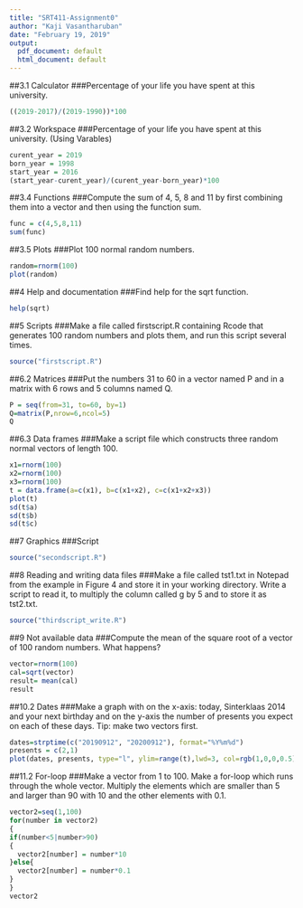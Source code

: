 ---
title: "SRT411-Assignment0"
author: "Kaji Vasantharuban"
date: "February 19, 2019"
output:
  pdf_document: default
  html_document: default
---



##3.1 Calculator
###Percentage of your life you have spent at this university.
```{r}
((2019-2017)/(2019-1990))*100
```

##3.2 Workspace
###Percentage of your life you have spent at this university. (Using Varables)
```{r}
curent_year = 2019
born_year = 1998
start_year = 2016
(start_year-curent_year)/(curent_year-born_year)*100
```

##3.4 Functions
###Compute the sum of 4, 5, 8 and 11 by first combining them into a vector and then using the function sum.
```{r}
func = c(4,5,8,11)
sum(func)
```

##3.5 Plots
###Plot 100 normal random numbers.
```{r}
random=rnorm(100)
plot(random)
```

##4 Help and documentation
###Find help for the sqrt function.
```{r}
help(sqrt)
```

##5 Scripts
###Make a file called firstscript.R containing Rcode that generates 100 random numbers and plots them, and run this script several times.
```{r}
source("firstscript.R")
```

##6.2 Matrices
###Put the numbers 31 to 60 in a vector named P and in a matrix with 6 rows and 5 columns named Q. 
```{r}
P = seq(from=31, to=60, by=1)
Q=matrix(P,nrow=6,ncol=5)
Q
```

##6.3 Data frames
###Make a script file which constructs three random normal vectors of length 100.
```{r}
x1=rnorm(100)
x2=rnorm(100)
x3=rnorm(100)
t = data.frame(a=c(x1), b=c(x1+x2), c=c(x1+x2+x3))
plot(t)
sd(t$a)
sd(t$b)
sd(t$c)
```

##7 Graphics
###Script
```{r}
source("secondscript.R")
```

##8 Reading and writing data files
###Make a file called tst1.txt in Notepad from the example in Figure 4 and store it in your working directory. Write a script to read it, to multiply the column called g by 5 and to store it as tst2.txt.
```{r}
source("thirdscript_write.R")
```

##9 Not available data
###Compute the mean of the square root of a vector of 100 random numbers. What happens?
```{r}
vector=rnorm(100)
cal=sqrt(vector)
result= mean(cal)
result
```

##10.2 Dates
###Make a graph with on the x-axis: today, Sinterklaas 2014 and your next birthday and on the y-axis the number of presents you expect on each of these days. Tip: make two vectors first.
```{r}
dates=strptime(c("20190912", "20200912"), format="%Y%m%d")
presents = c(2,1)
plot(dates, presents, type="l", ylim=range(t),lwd=3, col=rgb(1,0,0,0.5))
```

##11.2 For-loop
###Make a vector from 1 to 100. Make a for-loop which runs through the whole vector. Multiply the elements which are smaller than 5 and larger than 90 with 10 and the other elements with 0.1.
```{r}
vector2=seq(1,100)
for(number in vector2)
{
if(number<5|number>90)
{
  vector2[number] = number*10
}else{
  vector2[number] = number*0.1
}
}
vector2
```